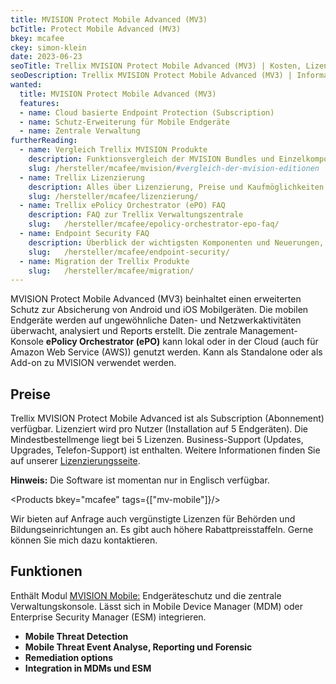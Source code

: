 ```yaml
---
title: MVISION Protect Mobile Advanced (MV3)
bcTitle: Protect Mobile Advanced (MV3)
bkey: mcafee
ckey: simon-klein
date: 2023-06-23
seoTitle: Trellix MVISION Protect Mobile Advanced (MV3) | Kosten, Lizenzen, Subscriptions
seoDescription: Trellix MVISION Protect Mobile Advanced (MV3) | Informationen und Preise für Einkäufer und Administratoren. Nur 3 Klicks zu Ihrem Angebot. Ratgeber für den Kauf von MVISION Lizenzen, Updates und Subscriptions.
wanted:
  title: MVISION Protect Mobile Advanced (MV3)
  features:
  - name: Cloud basierte Endpoint Protection (Subscription)
  - name: Schutz-Erweiterung für Mobile Endgeräte
  - name: Zentrale Verwaltung
furtherReading:
  - name: Vergleich Trellix MVISION Produkte
    description: Funktionsvergleich der MVISION Bundles und Einzelkomponenten.
    slug: /hersteller/mcafee/mvision/#vergleich-der-mvision-editionen
  - name: Trellix Lizenzierung
    description: Alles über Lizenzierung, Preise und Kaufmöglichkeiten. Mit vielen Tipps und Beispielen.
    slug: /hersteller/mcafee/lizenzierung/
  - name: Trellix ePolicy Orchestrator (ePO) FAQ
    description: FAQ zur Trellix Verwaltungszentrale
    slug:   /hersteller/mcafee/epolicy-orchestrator-epo-faq/
  - name: Endpoint Security FAQ
    description: Überblick der wichtigsten Komponenten und Neuerungen, wie beispielsweise den Virenscanner (Anti Malware, Antivirus, Anti-Spyware), Desktop Firewall und Web Control.
    slug:   /hersteller/mcafee/endpoint-security/
  - name: Migration der Trellix Produkte
    slug:   /hersteller/mcafee/migration/
---
```




<Intro>

MVISION Protect Mobile Advanced (MV3) beinhaltet einen erweiterten Schutz zur Absicherung von Android und iOS Mobilgeräten. Die mobilen Endgeräte werden auf ungewöhnliche Daten- und Netzwerkaktivitäten überwacht, analysiert und Reports erstellt. Die zentrale Management-Konsole **ePolicy Orchestrator (ePO)** kann lokal oder in der Cloud (auch für Amazon Web Service (AWS)) genutzt werden. Kann als Standalone oder als Add-on zu MVISION verwendet werden.


</Intro>

<TOC />

## Preise

Trellix MVISION Protect Mobile Advanced ist als Subscription (Abonnement) verfügbar. Lizenziert wird pro Nutzer (Installation auf 5 Endgeräten). Die Mindestbestellmenge liegt bei 5 Lizenzen. Business-Support (Updates, Upgrades, Telefon-Support) ist enthalten. Weitere Informationen finden Sie auf unserer [Lizenzierungsseite](/hersteller/mcafee/lizenzierung/).

<Info>

**Hinweis:** Die Software ist momentan nur in Englisch verfügbar.

</Info>


<Products bkey="mcafee" tags={["mv-mobile"]}/>


<GetInTouch variant="info">

Wir bieten auf Anfrage auch vergünstigte Lizenzen für Behörden und Bildungseinrichtungen an. Es gibt auch höhere Rabattpreisstaffeln. Gerne können Sie mich dazu kontaktieren.

</GetInTouch>

## Funktionen

Enthält Modul [MVISION Mobile:](/hersteller/mcafee/vergleich-mcafee-endpoint-security-loesungen/#mvision-mobile) Endgeräteschutz und die zentrale Verwaltungskonsole. Lässt sich in Mobile Device Manager (MDM) oder Enterprise Security Manager (ESM) integrieren.

- **Mobile Threat Detection**
- **Mobile Threat Event Analyse, Reporting und Forensic**
- **Remediation options**
- **Integration in MDMs und ESM**
